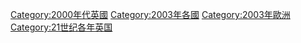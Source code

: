 [[Category:2000年代英國|Category:2000年代英國]]
[[Category:2003年各國|Category:2003年各國]]
[[Category:2003年歐洲|Category:2003年歐洲]]
[[Category:21世纪各年英国|Category:21世纪各年英国]]